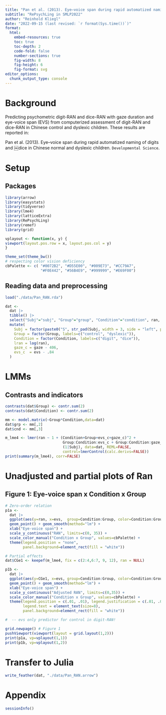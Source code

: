 ```yaml
---
title: "Pan et al. (2013). Eye–voice span during rapid automatized naming of digits and ￼dice in Chinese normal and dyslexic children"
subtitle: "RePsychLing in SMLP2022"
author: "Reinhold Kliegl"
date: "2022-09-15 (last revised: `r format(Sys.time())`)"
format: 
  html:
    embed-resources: true
    toc: true
    toc-depth: 2
    code-fold: false
    number-sections: true
    fig-width: 8
    fig-height: 6
    fig-format: svg
editor_options: 
  chunk_output_type: console
---
```


# Background

Predicting psychometric digit-RAN and dice-RAN with gaze duration and 
eye-voice span (EVS) from computerized assessment of digit-RAN and dice-RAN 
in Chinese control and dyslexic children. These results are reported in:

Pan et al. (2013). Eye–voice span during rapid automatized naming of digits  
and ￼dice in Chinese normal and dyslexic children. `Developmental Science`. 

# Setup

## Packages

```r
library(arrow)
library(easystats)
library(tidyverse)
library(lme4)
library(latticeExtra)
library(RePsychLing)
library(remef)
library(grid)

vplayout <- function(x, y) {
viewport(layout.pos.row = x, layout.pos.col = y) 
}

theme_set(theme_bw())
# respecting color vision deficiency
cbPalette <- c( "#0072B2", "#D55E00", "#009E73", "#CC79A7",
                "#F0E442", "#56B4E9", "#999999", "#E69F00")
```

## Reading data and preprocessing

```r
load("./data/Pan_RAN.rda")

dat <- 
  dat |> 
  tibble() |> 
  select("Subj"="subj", "Group"="group", "Condition"="condition", ran, gaze, evs) |>
  mutate(
    Subj = factor(paste0("S", str_pad(Subj, width = 3, side = "left", pad = "0"))),
    Group = factor(Group, labels=c("control", "dyslexic")),
    Condition = factor(Condition, labels=c("digit", "dice")),
    lran = log(ran),
    gaze_c = gaze - 406,
    evs_c  = evs - .84
  )
```

# LMMs

## Contrasts and indicators

```r
contrasts(dat$Group) <- contr.sum(2)
contrasts(dat$Condition) <- contr.sum(2)

mm <- model.matrix(~Group*Condition,data=dat)
dat$grp <- mm[,2]
dat$cnd <- mm[,3]
```


```r
m_lme4 <- lmer(ran ~ 1 + (Condition+Group+evs_c+gaze_c)^2 +
                          Group:Condition:evs_c + Group:Condition:gaze_c +
                          (1|Subj), data=dat, REML=FALSE,
                          control=lmerControl(calc.derivs=FALSE))
print(summary(m_lme4), corr=FALSE)
```

# Unadjusted and partial plots of Ran

##  Figure 1: Eye-voice span x Condition x Group
 
```r
# Zero-order relation
p1a <- 
  dat |> 
  ggplot(aes(y=ran, x=evs,  group=Condition:Group, color=Condition:Group)) + 
  geom_point() + geom_smooth(method="lm") +
  xlab("Eye-voice span") + 
  scale_y_continuous("RAN", limits=c(0, 35)) + 
  scale_color_manual("Condition x Group", values=cbPalette) +
  theme(legend.position = "none", 
        panel.background=element_rect(fill = "white"))

# Partial effects
dat$CGe1 <- keepef(m_lme4, fix = c(2:4,6:7, 9, 12), ran = NULL) 

p1b <- 
  dat |> 
  ggplot(aes(y=CGe1, x=evs, group=Condition:Group, color=Condition:Group)) +
  geom_point() + geom_smooth(method="lm") +
  xlab("Eye-voice span") + 
  scale_y_continuous("Adjusted RAN", limits=c(0,35)) + 
  scale_color_manual("Condition x Group", values=cbPalette) +
  theme(legend.position = c(.01, .01), legend.justification = c(.01, .01), 
        legend.text = element_text(size=8), 
        panel.background=element_rect(fill = "white")) 

#  -- evs only predictor for control in digit-RAN!

grid.newpage() # Figure 1
pushViewport(viewport(layout = grid.layout(1,2))) 
print(p1a, vp=vplayout(1,1))
print(p1b, vp=vplayout(1,2))
```

# Transfer to Julia

```r
write_feather(dat, "./data/Pan_RAN.arrow")
```

# Appendix

```r
sessionInfo()
```


